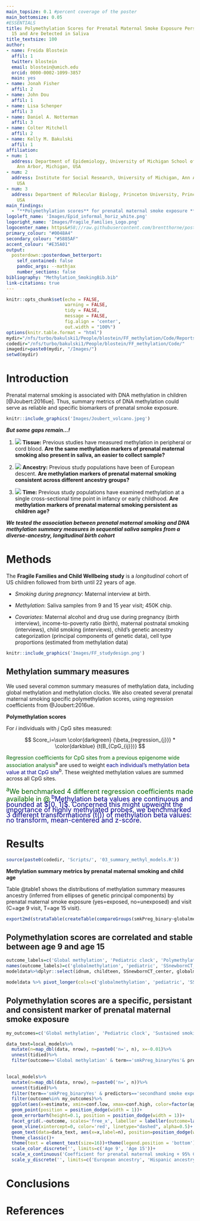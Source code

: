 ```yaml
---
main_topsize: 0.1 #percent coverage of the poster
main_bottomsize: 0.05
#ESSENTIALS
title: Polymethylation Scores for Prenatal Maternal Smoke Exposure Persist Until Age
  15 and Are Detected in Saliva
title_textsize: 100
author:
- name: Freida Blostein
  affil: 1
  twitter: blostein
  email: blostein@umich.edu
  orcid: 0000-0002-1099-3857
  main: yes
- name: Jonah Fisher
  affil: 2
- name: John Dou
  affil: 1
- name: Lisa Schenper
  affil: 3
- name: Daniel A. Notterman
  affil: 3
- name: Colter Mitchell
  affil: 2
- name: Kelly M. Bakulski
  affil: 1
affiliation:
- num: 1
  address: Department of Epidemiology, University of Michigan School of Public Health,
    Ann Arbor, Michigan, USA
- num: 2
  address: Institute for Social Research, University of Michigan, Ann Arbor, Michigan,
    USA
- num: 3
  address: Department of Molecular Biology, Princeton University, Princeton, New Jersey,
    USA
main_findings:
  - "**Polymethylation scores** for prenatal maternal smoke exposure **persist over time** and are **robust across ancestries**"
logoleft_name: 'Images/Epid_informal_horiz_white.png'
logoright_name: 'Images/Fragile_Families_Logo.png'
logocenter_name: https&#58;//raw.githubusercontent.com/brentthorne/posterdown/master/images/qr-code-black.png
primary_colour: "#0048A4"
secondary_colour: "#5885AF"
accent_colour: "#E35A01"
output: 
  posterdown::posterdown_betterport:
    self_contained: false
    pandoc_args: --mathjax
    number_sections: false
bibliography: "Methylation_SmokingBib.bib"
link-citations: true
---
```


```{=html}
<style>
#main-img-left {
 width: 20%
}
#main-img-center {
 width: 2%
}
#main-img-right {
width=20%
}
.mybreak {
   break-before: column;
}
</style>
```


```r
knitr::opts_chunk$set(echo = FALSE,
                      warning = FALSE,
                      tidy = FALSE,
                      message = FALSE,
                      fig.align = 'center',
                      out.width = "100%")
options(knitr.table.format = "html") 
mydir="/nfs/turbo/bakulski1/People/blostein/FF_methylation/Code/Reports/Poster"
codedir="/nfs/turbo/bakulski1/People/blostein/FF_methylation/Code/"
imagedir=paste0(mydir, "/Images/")
setwd(mydir)
```

# Introduction

Prenatal maternal smoking is associated with DNA methylation in children [@Joubert:2016ue]. Thus, summary metrics of DNA methylation could serve as reliable and specific biomarkers of prenatal smoke exposure.

```r
knitr::include_graphics('Images/Joubert_volcano.jpeg')
```


***But some gaps remain...!***

1.  ![](Images/Icons/noun_blood%20sample_4011680.svg) **Tissue:** Previous studies have measured methylation in peripheral or cord blood. **Are the same methylation markers of prenatal maternal smoking also present in saliva, an easier to collect sample?**

2.  ![](Images/Icons/noun_ethnicity_94199.svg) **Ancestry:** Previous study populations have been of European descent. **Are methylation markers of prenatal maternal smoking consistent across different ancestry groups?**

3.  ![](Images/Icons/noun_Life%20Stages_398930.svg) **Time:** Previous study populations have examined methylation at a single cross-sectional time point in infancy or early childhood. **Are methylation markers of prenatal maternal smoking persistent as children age?**

***We tested the association between prenatal maternal smoking and DNA methylation summary measures in sequential saliva samples from a diverse-ancestry, longitudinal birth cohort***



# Methods {.mybreak}

The **Fragile Families and Child Wellbeing study** is a *longitudinal* cohort of US children followed from birth until 22 years of age.

-   *Smoking during pregnancy*: Maternal interview at birth.

-   *Methylation*: Saliva samples from 9 and 15 year visit; 450K chip.

-   *Covariates*: Maternal alcohol and drug use during pregnancy (birth interview), income-to-poverty ratio (birth), maternal postnatal smoking (interviews), child smoking (interviews), child's genetic ancestry categorization (principal components of genetic data), cell type proportions (estimated from methylation data)

```r
knitr::include_graphics('Images/FF_studydesign.png')
```

## Methylation summary measures

We used several common summary measures of methylation data, including global methylation and methylation clocks. We also created several prenatal maternal smoking specific polymethylation scores, using regression coefficients from @Joubert:2016ue.

**Polymethylation scores**

For $i$ individuals with $j$ CpG sites measured:

$$
Score_i=\sum \color{darkgreen} {\beta_{regression_{j}}} *  \color{darkblue} {t(B_{CpG_{ij}})}
$$ 

[Regression coefficients for CpG sites from a previous epigenome wide association analysis]{style="color: darkgreen;"}<sup>a</sup> are used to weight [each individual's methylation beta value at that CpG site]{style="color: darkblue;"}<sup>b</sup>. These weighted methylation values are summed across all CpG sites.

```{=html}
<div style="line-height: 1em; margin-bottom:5px;">

<span style="color: darkgreen; font-size:18px"><sup>a</sup>We benchmarked 4 different regression coefficients made available in @</span>

<span style="color: darkblue; font-size:18px"><sup>b</sup>Methylation beta values are continuous and bounded at $[0, 1]$. Concerned this might upweight the importance of highly methylated probes, we benchmarked 3 different transformations (t()) of methylation beta values: no transform, mean-centered and z-score.</span>

</div>
```

 
# Results 

```r
source(paste0(codedir, 'Scripts/', '03_summary_methyl_models.R'))
```

**Methylation summary metrics by prenatal maternal smoking and child age**

Table \@table1 shows the distributions of methylation summary measures ancestry (inferred from ellipses of genetic principal components) by prenatal maternal smoke exposure (yes=exposed, no=unexposed) and visit (C=age 9 visit, T=age 15 visit). 

```r
export2md(strataTable(createTable(compareGroups(smkPreg_binary~globalmethylation+pediatric+SSnewbornCT_center+ancestry, data=modeldata)), 'childteen'))
```

## Polymethylation scores are correlated and stable between age 9 and age 15

```r
outcome_labels=c('Global methylation', 'Pediatric clock', 'Polymethylation score \n (newborn, cell-type controlled, mean centered)')
names(outcome_labels)=c('globalmethylation', 'pediatric', 'SSnewbornCT_center')
modeldata%>%dplyr::select(idnum, childteen, SSnewbornCT_center, globalmethylation, pediatric)%>%pivot_longer(cols=c(globalmethylation, pediatric, SSnewbornCT_center), names_to='Methylation summary measure type', values_to='Methylation summary measure')%>%pivot_wider(names_from=childteen, values_from=`Methylation summary measure`)%>%ggplot(aes(x=C, y=T))+geom_point()+stat_cor()+geom_smooth(method=lm)+theme_classic()+scale_x_continuous('Age 9 score')+scale_y_continuous('Age 15 score')+facet_wrap(~`Methylation summary measure type`, scales='free', labeller = labeller(`Methylation summary measure type`=outcome_labels))
```

```r
modeldata %>% pivot_longer(cols=c('globalmethylation', 'pediatric', 'SSnewbornCT_center'), names_to='measuretype', values_to='Methylation summary measure')%>%ggplot(aes(x=childteen, y=`Methylation summary measure`, group=idnum))+geom_point()+geom_line(alpha=0.1, color='grey')+geom_smooth(aes(group=1), method='lm', fill='blue')+facet_wrap(~measuretype, scales='free_y', labeller = labeller(measuretype=outcome_labels))+theme_classic()+scale_x_discrete('', labels=c('Age 9', 'Age 15'))
```

## Polymethylation scores are a specific, persistant and consistent marker of prenatal maternal smoke exposure

```r
my_outcomes=c('Global methylation', 'Pediatric clock', 'Sustained smoking polymethylation score (newborns, cell-type controlled)')

data_text=local_models%>%
  mutate(n=map_dbl(data, nrow), n=paste0('n=', n), x=-0.01)%>%
  unnest(tidied)%>%
  filter(outcome=='Global methylation' & term=='smkPreg_binaryYes'& predictors=='secondhand smoke exposure model')
  

local_models%>%
  mutate(n=map_dbl(data, nrow), n=paste0('n=', n))%>%
  unnest(tidied)%>%
  filter(term=='smkPreg_binaryYes' & predictors=='secondhand smoke exposure model')%>%
  filter(outcome%in% my_outcomes)%>%
  ggplot(aes(x=estimate, xmin=conf.low, xmax=conf.high, color=factor(age, rev(levels(age))), y=ancestry))+
  geom_point(position = position_dodge(width = 1))+
  geom_errorbarh(height=0.1, position = position_dodge(width = 1))+
  facet_grid(.~outcome, scales='free_x', labeller = labeller(outcome=label_wrap_gen(15)))+
  geom_vline(xintercept=0, color='red', linetype="dashed", alpha=0.5)+
  geom_text(data=data_text, aes(x=x,label=n), position=position_dodge(width = 1), hjust=0.5)+
  theme_classic()+
  theme(text = element_text(size=16))+theme(legend.position = 'bottom')+
  scale_color_discrete('', limits=c('Age 9', 'Age 15'))+
  scale_x_continuous('Coefficient for prenatal maternal smoking + 95% CI')+
  scale_y_discrete('', limits=c('European ancestry', 'Hispanic ancestry', 'African ancestry'))

```

# Conclusions

# References


